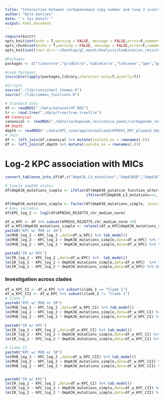 ```yaml
---
title: "Interaction between carbapenemase copy number and loop 3 insertions in ompK36"
author: "Kyle Gontjes"
date: "`r Sys.Date()`"
output: html_document
---
```

 
```r
require(knitr)
opts_knit$set(echo = T,warning = FALSE, message = FALSE,error=F,comment=NA)
opts_chunk$set(echo = T,warning = FALSE, message = FALSE,error=F,comment=NA)
opts_knit$set(root.dir='~/Desktop/gl_mount/Analysis/Combination_resistance/pre-intro-blbli-resistance-ms/')
```

```r
#Packages
packages <- c("tidyverse","gridExtra",'kableExtra',"tableone","ape","ggtree",'sjPlot')

#Load Packages
invisible(lapply(packages,library,character.only=T,quietly=T))

#Scripts
source("./lib/consistent_themes.R") 
source("./lib/common_functions.R")
```

```r
# Standard data
df <- readRDS("./data/dataset/df.RDS")
tr <- read.tree("./data/tree/tree.treefile") 
## Canonical
canonical <- readRDS("./data/carbapenem_resistance_panel/carbapenem_resistance_panel_matrix.RDS")
## Depth
depth <- readRDS("./data/KPC_coverage/normalized/KPNIH1_KPC_plasmid_depth_by_feature_median_chromosome_normalized.RDS")
# Join 
df <- left_join(df,canonical %>% mutate(isolate_no = rownames(.))) 
df <- left_join(df,depth %>% mutate(isolate_no = rownames(.)))
```

# Log-2 KPC association with MICs
 
```r
convert_tableone_into_df(df,c("OmpK36_L3_mutations","OmpK36GD","OmpK36TD"),strata="clade_I",outcome_names = c("Clade I","Clade II"),factorVars = c("OmpK36_L3_mutations","OmpK36GD","OmpK36TD"))
 
# Simple ompK36 status
df$OmpK36_mutations_simple <- ifelse(df$OmpK36_putative_function_altering==1 | df$OmpK36_truncation_kleborate==1 ,"Putative function-altering variant (PFAV)",
                                     ifelse(df$OmpK36_L3_mutations==1, "Loop 3 insertion","No loop 3 insertion or PFAV"))

df$OmpK36_mutations_simple <- factor(df$OmpK36_mutations_simple, levels=rev(c("No loop 3 insertion or PFAV","Loop 3 insertion","Putative function-altering variant (PFAV)")))
# Easy variable
df$KPC_log_2 <- log2(df$KPNIH1_RS28775_chr_median_norm)
```

```r
df_w_KPC <- df %>% subset(KPNIH1_RS28775_chr_median_norm >0)
df_w_KPC$OmpK36_mutations_simple <- relevel(df_w_KPC$OmpK36_mutations_simple,ref = "No loop 3 insertion or PFAV") 
paste0("KPC w/ MVB or IR")
lm(MVB_log_2 ~ KPC_log_2 ,data=df_w_KPC) %>% tab_model() 
lm(MVB_log_2 ~ KPC_log_2 + OmpK36_mutations_simple,data=df_w_KPC) %>% tab_model()  
lm(MVB_log_2 ~ KPC_log_2 * OmpK36_mutations_simple,data=df_w_KPC) %>% tab_model() 

paste0("IR w/ KPC")
lm(IR_log_2 ~ KPC_log_2 ,data=df_w_KPC) %>%  tab_model() 
lm(IR_log_2 ~ KPC_log_2 + OmpK36_mutations_simple,data=df_w_KPC)  %>% tab_model()
lm(IR_log_2 ~ KPC_log_2 * OmpK36_mutations_simple,data=df_w_KPC) %>% tab_model()   
```
### Investigation across clades
```r
df_w_KPC_CI <- df_w_KPC %>% subset(clade_I == "Clade I")
df_w_KPC_CII <- df_w_KPC %>% subset(clade_I != "Clade I")
# Clade I
paste0("KPC w/ MVB or IR")
lm(MVB_log_2 ~ KPC_log_2 ,data=df_w_KPC_CI) %>% tab_model()  
lm(MVB_log_2 ~ KPC_log_2 + OmpK36_mutations_simple,data=df_w_KPC_CI) %>% tab_model()   
lm(MVB_log_2 ~ KPC_log_2 * OmpK36_mutations_simple,data=df_w_KPC_CI) %>% tab_model()  

paste0("IR w/ KPC")
lm(IR_log_2 ~ KPC_log_2 ,data=df_w_KPC_CI) %>% tab_model()  
lm(IR_log_2 ~ KPC_log_2 + OmpK36_mutations_simple,data=df_w_KPC_CI) %>% tab_model()   
lm(IR_log_2 ~ KPC_log_2 * OmpK36_mutations_simple,data=df_w_KPC_CI) %>% tab_model()   

# Clade II
paste0("KPC w/ MVB or IR")
lm(MVB_log_2 ~ KPC_log_2 ,data=df_w_KPC_CII) %>% tab_model()  
lm(MVB_log_2 ~ KPC_log_2 + OmpK36_mutations_simple,data=df_w_KPC_CII) %>% tab_model()   
lm(MVB_log_2 ~ KPC_log_2 * OmpK36_mutations_simple,data=df_w_KPC_CII) %>% tab_model()  


paste0("IR w/ KPC")
lm(IR_log_2 ~ KPC_log_2 ,data=df_w_KPC_CI) %>% tab_model()  
lm(IR_log_2 ~ KPC_log_2 + OmpK36_mutations_simple,data=df_w_KPC_CII) %>% tab_model()   
lm(IR_log_2 ~ KPC_log_2 * OmpK36_mutations_simple,data=df_w_KPC_CII) %>% tab_model()   
```
